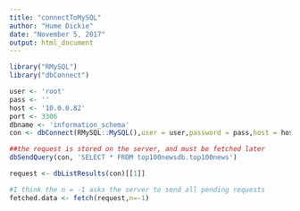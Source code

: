 ```yaml
---
title: "connectToMySQL"
author: "Hume Dickie"
date: "November 5, 2017"
output: html_document
---
```


```r
library("RMySQL")
library("dbConnect")
```

```r
user <- 'root'
pass <- ''
host <- '10.0.0.82'
port <- 3306
dbname <- 'information_schema'
con <- dbConnect(RMySQL::MySQL(),user = user,password = pass,host = host, dbname = dbname)
```

```r

##the request is stored on the server, and must be fetched later
dbSendQuery(con, 'SELECT * FROM top100newsdb.top100news')

request <- dbListResults(con)[[1]]

#I think the n = -1 asks the server to send all pending requests
fetched.data <- fetch(request,n=-1)

```